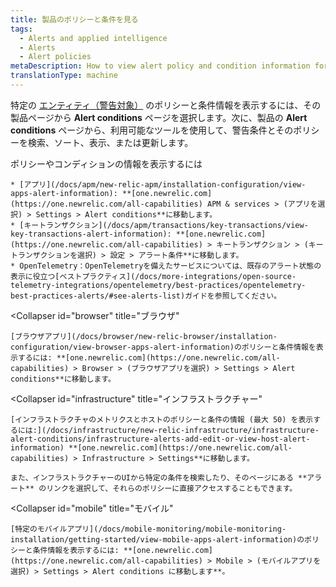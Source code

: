 ```yaml
---
title: 製品のポリシーと条件を見る
tags:
  - Alerts and applied intelligence
  - Alerts
  - Alert policies
metaDescription: How to view alert policy and condition information for the selected entity from its New Relic product instead of through alerts.
translationType: machine
---
```


特定の [エンティティ（警告対象）](/docs/using-new-relic/welcome-new-relic/get-started/glossary#entity) のポリシーと条件情報を表示するには、その製品ページから **Alert conditions** ページを選択します。次に、製品の **Alert conditions** ページから、利用可能なツールを使用して、警告条件とそのポリシーを検索、ソート、表示、または更新します。

<CollapserGroup>
  <Collapser
    id="apm"
    title="APMとサービス"
  >
    ポリシーやコンディションの情報を表示するには

    * [アプリ](/docs/apm/new-relic-apm/installation-configuration/view-apps-alert-information): **[one.newrelic.com](https://one.newrelic.com/all-capabilities) APM & services > (アプリを選択) > Settings > Alert conditions**に移動します。
    * [キートランザクション](/docs/apm/transactions/key-transactions/view-key-transactions-alert-information): **[one.newrelic.com](https://one.newrelic.com/all-capabilities) > キートランザクション > (キートランザクションを選択) > 設定 > アラート条件**に移動します。
    * OpenTelemetry：OpenTelemetryを備えたサービスについては、既存のアラート状態の表示に役立つ[ベストプラクティス](/docs/more-integrations/open-source-telemetry-integrations/opentelemetry/best-practices/opentelemetry-best-practices-alerts/#see-alerts-list)ガイドを参照してください。
  </Collapser>

  <Collapser
    id="browser"
    title="ブラウザ"
  >
    [ブラウザアプリ](/docs/browser/new-relic-browser/installation-configuration/view-browser-apps-alert-information)のポリシーと条件情報を表示するには: **[one.newrelic.com](https://one.newrelic.com/all-capabilities) > Browser > (ブラウザアプリを選択) > Settings > Alert conditions**に移動します。
  </Collapser>

  <Collapser
    id="infrastructure"
    title="インフラストラクチャー"
  >
    [インフラストラクチャのメトリクスとホストのポリシーと条件の情報 (最大 50) を表示するには:](/docs/infrastructure/new-relic-infrastructure/infrastructure-alert-conditions/infrastructure-alerts-add-edit-or-view-host-alert-information) **[one.newrelic.com](https://one.newrelic.com/all-capabilities) > Infrastructure > Settings**に移動します。

    また、インフラストラクチャーのUIから特定の条件を検索したり、そのページにある **アラート** のリンクを選択して、それらのポリシーに直接アクセスすることもできます。
  </Collapser>

  <Collapser
    id="mobile"
    title="モバイル"
  >
    [特定のモバイルアプリ](/docs/mobile-monitoring/mobile-monitoring-installation/getting-started/view-mobile-apps-alert-information)のポリシーと条件情報を表示するには: **[one.newrelic.com](https://one.newrelic.com/all-capabilities) > Mobile > (モバイルアプリを選択) > Settings > Alert conditions に移動します**。
  </Collapser>
</CollapserGroup>